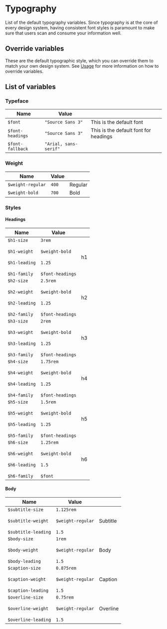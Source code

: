 ---
---

# Typography

List of the default typography variables. Since typography is at the core of every design system, having consistent font styles is paramount to make sure that users scan and consume your information well.

## Override variables

These are the default typographic style, which you can override them to match your own design system. See [Usage](/docs/getting-started/usage) for more information on how to override variables.

## List of variables

### Typeface

| Name | Value | |
| - | - | - |
| `$font` | `"Source Sans 3"` | This is the default font |
| `$font-headings` | `"Source Sans 3"` | This is the default font for headings |
| `$font-fallback` | `"Arial, sans-serif"` | |

### Weight

| Name | Value | |
| - | - | - |
| `$weight-regular` | `400` | <span class="text-regular">Regular</span> |
| `$weight-bold` | `700` | <span class="text-bold">Bold</span> |

### Styles

#### Headings

| Name | Value | |
| - | - | - |
| `$h1-size`<br></br>`$h1-weight`<br></br>`$h1-leading`<br></br>`$h1-family` | `3rem`<br></br>`$weight-bold`<br></br>`1.25` <br></br>`$font-headings`| <span class="h1">h1</span> |
| `$h2-size`<br></br>`$h2-weight`<br></br>`$h2-leading`<br></br>`$h2-family` | `2.5rem`<br></br>`$weight-bold`<br></br>`1.25`<br></br>`$font-headings` | <span class="h2">h2</span> |
| `$h3-size`<br></br>`$h3-weight`<br></br>`$h3-leading`<br></br>`$h3-family` | `2rem`<br></br>`$weight-bold`<br></br>`1.25` <br></br>`$font-headings`| <span class="h3">h3</span> |
| `$h4-size`<br></br>`$h4-weight`<br></br>`$h4-leading`<br></br>`$h4-family` | `1.75rem`<br></br>`$weight-bold`<br></br>`1.25`<br></br>`$font-headings` | <span class="h4">h4</span> |
| `$h5-size`<br></br>`$h5-weight`<br></br>`$h5-leading`<br></br>`$h5-family` | `1.5rem`<br></br>`$weight-bold`<br></br>`1.25`<br></br>`$font-headings` | <span class="h5">h5</span> |
| `$h6-size`<br></br>`$h6-weight`<br></br>`$h6-leading`<br></br>`$h6-family` | `1.25rem`<br></br>`$weight-bold`<br></br>`1.5`<br></br>`$font` | <span class="h6">h6</span> |

#### Body

| Name | Value | |
| - | - | - |
| `$subtitle-size`<br></br>`$subtitle-weight`<br></br>`$subtitle-leading` | `1.125rem`<br></br>`$weight-regular`<br></br>`1.5` | <span class="subtitle">Subtitle</span> |
| `$body-size`<br></br>`$body-weight`<br></br>`$body-leading` | `1rem`<br></br>`$weight-regular`<br></br>`1.5` | <span class="body">Body</span> |
| `$caption-size`<br></br>`$caption-weight`<br></br>`$caption-leading` | `0.875rem`<br></br>`$weight-regular`<br></br>`1.5` | <span class="caption">Caption</span> |
| `$overline-size`<br></br>`$overline-weight`<br></br>`$overline-leading` | `0.75rem`<br></br>`$weight-regular`<br></br>`1.5` | <span class="overline">Overline</span> |
